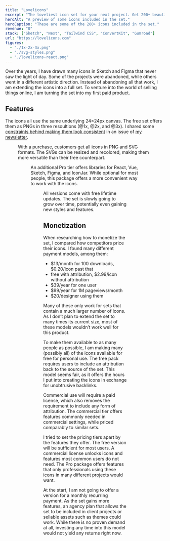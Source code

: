 ```yaml
---
title: "Lovelicons"
excerpt: "The loveliest icon set for your next project. Get 200+ beautiful, high quality icons, free for personal use."
heroAlt: "A preview of some icons included in the set."
heroCaption: "These are some of the 200+ icons included in the set."
revenue: "0"
stack: ["Sketch", "Next", "Tailwind CSS", "ConvertKit", "Gumroad"]
url: "https://lovelicons.com"
figures:
  - "./1x-2x-3x.png"
  - "./svg-styles.png"
  - "./lovelicons-react.png"
---
```


Over the years, I have drawn many icons in Sketch and Figma that never saw the light of day. Some of the projects were abandoned, while others went in a different artistic direction. Instead of abandoning all that work, I am extending the icons into a full set. To venture into the world of selling things online, I am turning the set into my first paid product.

## Features

The icons all use the same underlying 24&times;24px canvas. The free set offers them as PNGs in three resoultions (@1x, @2x, and @3x). I shared some [constraints behind making them look consistent](/newsletter/archive/the-constraints-behind-consistent-icons) in an issue of [my newsletter](/newsletter).

<Figure
  alt="The desktop icon at 1x, 2x, and 3x"
  caption="The sizes included in the free version"
  fluid={props.figures['1x-2x-3x']}
/>

With a purchase, customers get all icons in PNG and SVG formats. The SVGs can be resized and recolored, making them more versatile than their free counterpart.

<Figure
  alt="The desktop icon in four different colors"
  caption="Only the SVGs can be colored freely."
  fluid={props.figures['svg-styles']}
/>

An additional Pro tier offers libraries for React, Vue, Sketch, Figma, and IconJar. While optional for most people, this package offers a more convenient way to work with the icons.

<Figure
  alt="An example of how the Lovelicons React library can be used"
  caption="Working with the icons is a lot easier with the libraries."
  fluid={props.figures['lovelicons-react']}
/>

All versions come with free lifetime updates. The set is slowly going to grow over time, potentially even gaining new styles and features.

## Monetization

When researching how to monetize the set, I compared how competitors price their icons. I found many different payment models, among them:

- $13/month for 100 downloads, $0.20/icon past that
- free with attribution, $2.99/icon without attribution
- $39/year for one user
- $99/year for 1M pageviews/month
- $20/designer using them

Many of these only work for sets that contain a much larger number of icons. As I don’t plan to extend the set to many times its current size, most of these models wouldn’t work well for this product.

To make them available to as many people as possible, I am making many (possibly all) of the icons available for free for personal use. The free pack requires users to include an attribution back to the source of the set. This model seems fair, as it offers the hours I put into creating the icons in exchange for unobtrusive backlinks.

Commercial use will require a paid license, which also removes the requirement to include any form of attribution. The commercial tier offers features commonly needed in commercial settings, while priced comparably to similar sets.

I tried to set the pricing tiers apart by the features they offer. The free version will be sufficient for most users. A commercial license unlocks icons and features most common users do not need. The Pro package offers features that only professionals using these icons in many different projects would want.

At the start, I am not going to offer a version for a monthly recurring payment. As the set gains more features, an agency plan that allows the set to be included in client projects or sellable assets such as themes could work. While there is no proven demand at all, investing any time into this model would not yield any returns right now.

